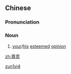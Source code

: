 ==Chinese==
{{zh-forms}}

===Pronunciation===
{{zh-pron
|m=zūnyì
|cat=n
}}

===Noun===
{{zh-noun}}

# {{lb|zh|archaic}} [[your]]/[[his]] [[esteemed]] [[opinion]]

[[Category:Mandarin archaic terms|zun1yi4]]

[[zh:尊意]]